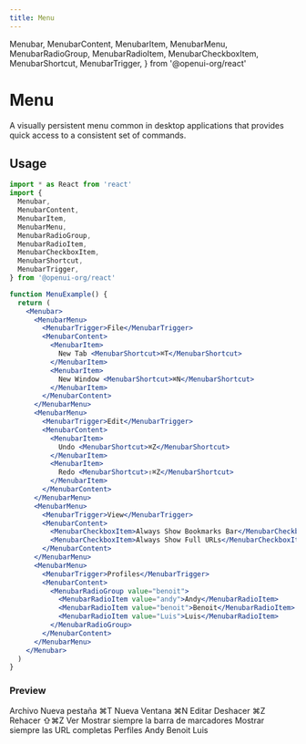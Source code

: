 ```yaml
---
title: Menu
---
```


  Menubar,
  MenubarContent,
  MenubarItem,
  MenubarMenu,
  MenubarRadioGroup,
  MenubarRadioItem,
  MenubarCheckboxItem,
  MenubarShortcut,
  MenubarTrigger,
} from '@openui-org/react'

# Menu

A visually persistent menu common in desktop applications that provides quick access to a consistent set of commands.

## Usage

```jsx
import * as React from 'react'
import {
  Menubar,
  MenubarContent,
  MenubarItem,
  MenubarMenu,
  MenubarRadioGroup,
  MenubarRadioItem,
  MenubarCheckboxItem,
  MenubarShortcut,
  MenubarTrigger,
} from '@openui-org/react'

function MenuExample() {
  return (
    <Menubar>
      <MenubarMenu>
        <MenubarTrigger>File</MenubarTrigger>
        <MenubarContent>
          <MenubarItem>
            New Tab <MenubarShortcut>⌘T</MenubarShortcut>
          </MenubarItem>
          <MenubarItem>
            New Window <MenubarShortcut>⌘N</MenubarShortcut>
          </MenubarItem>
        </MenubarContent>
      </MenubarMenu>
      <MenubarMenu>
        <MenubarTrigger>Edit</MenubarTrigger>
        <MenubarContent>
          <MenubarItem>
            Undo <MenubarShortcut>⌘Z</MenubarShortcut>
          </MenubarItem>
          <MenubarItem>
            Redo <MenubarShortcut>⇧⌘Z</MenubarShortcut>
          </MenubarItem>
        </MenubarContent>
      </MenubarMenu>
      <MenubarMenu>
        <MenubarTrigger>View</MenubarTrigger>
        <MenubarContent>
          <MenubarCheckboxItem>Always Show Bookmarks Bar</MenubarCheckboxItem>
          <MenubarCheckboxItem>Always Show Full URLs</MenubarCheckboxItem>
        </MenubarContent>
      </MenubarMenu>
      <MenubarMenu>
        <MenubarTrigger>Profiles</MenubarTrigger>
        <MenubarContent>
          <MenubarRadioGroup value="benoit">
            <MenubarRadioItem value="andy">Andy</MenubarRadioItem>
            <MenubarRadioItem value="benoit">Benoit</MenubarRadioItem>
            <MenubarRadioItem value="Luis">Luis</MenubarRadioItem>
          </MenubarRadioGroup>
        </MenubarContent>
      </MenubarMenu>
    </Menubar>
  )
}
```

### Preview

<Preview>
  <Menubar>
    <MenubarMenu>
      <MenubarTrigger>Archivo</MenubarTrigger>
      <MenubarContent>
        <MenubarItem>
          Nueva pestaña <MenubarShortcut>⌘T</MenubarShortcut>
        </MenubarItem>
        <MenubarItem>
          Nueva Ventana <MenubarShortcut>⌘N</MenubarShortcut>
        </MenubarItem>
      </MenubarContent>
    </MenubarMenu>
    <MenubarMenu>
      <MenubarTrigger>Editar</MenubarTrigger>
      <MenubarContent>
        <MenubarItem>
          Deshacer <MenubarShortcut>⌘Z</MenubarShortcut>
        </MenubarItem>
        <MenubarItem>
          Rehacer <MenubarShortcut>⇧⌘Z</MenubarShortcut>
        </MenubarItem>
      </MenubarContent>
    </MenubarMenu>
    <MenubarMenu>
      <MenubarTrigger>Ver</MenubarTrigger>
      <MenubarContent>
        <MenubarCheckboxItem>
          Mostrar siempre la barra de marcadores
        </MenubarCheckboxItem>
        <MenubarCheckboxItem>
          Mostrar siempre las URL completas
        </MenubarCheckboxItem>
      </MenubarContent>
    </MenubarMenu>
    <MenubarMenu>
      <MenubarTrigger>Perfiles</MenubarTrigger>
      <MenubarContent>
        <MenubarRadioGroup value="benoit">
          <MenubarRadioItem value="andy">Andy</MenubarRadioItem>
          <MenubarRadioItem value="benoit">Benoit</MenubarRadioItem>
          <MenubarRadioItem value="Luis">Luis</MenubarRadioItem>
        </MenubarRadioGroup>
      </MenubarContent>
    </MenubarMenu>
  </Menubar>
</Preview>
